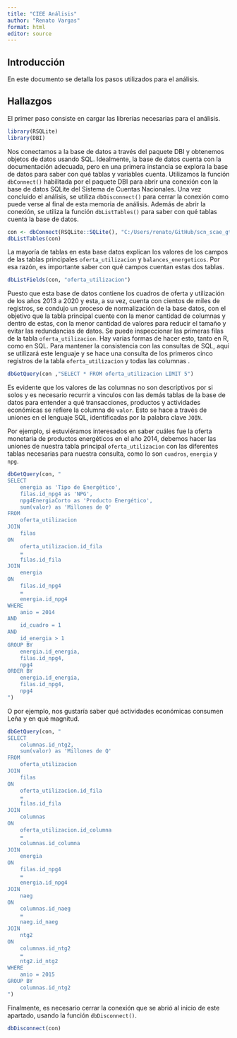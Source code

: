 ```yaml
---
title: "CIEE Análisis"
author: "Renato Vargas"
format: html
editor: source
---
```


## Introducción

En este documento se detalla los pasos utilizados para el análisis.

## Hallazgos

El primer paso consiste en cargar las librerías necesarias para el análisis.

```r
library(RSQLite)
library(DBI)
```

Nos conectamos a la base de datos a través del paquete DBI y obtenemos objetos de datos usando SQL. Idealmente, la base de datos cuenta con la documentación adecuada, pero en una primera instancia se explora la base de datos para saber con qué tablas y variables cuenta. Utilizamos la función `dbConnect()` habilitada por el paquete DBI para abrir una conexión con la base de datos SQLite del Sistema de Cuentas Nacionales. Una vez concluido el análisis, se utiliza `dbDisconnect()` para cerrar la conexión como puede verse al final de esta memoria de análisis. Además de abrir la conexión, se utiliza la función `dbListTables()` para saber con qué tablas cuenta la base de datos.

```r
con <- dbConnect(RSQLite::SQLite(), "C:/Users/renato/GitHub/scn_scae_gt/datos/scn.db")
dbListTables(con)
```

La mayoría de tablas en esta base datos explican los valores de los campos de las tablas principales `oferta_utilizacion` y `balances_energeticos`. Por esa razón, es importante saber con qué campos cuentan estas dos tablas.

```r
dbListFields(con, "oferta_utilizacion")
```

Puesto que esta base de datos contiene los cuadros de oferta y utilización de los años 2013 a 2020 y esta, a su vez, cuenta con cientos de miles de registros, se condujo un proceso de normalización de la base datos, con el objetivo que la tabla principal cuente con la menor cantidad de columnas y dentro de estas, con la menor cantidad de valores para reducir el tamaño y evitar las redundancias de datos. Se puede inspeccionar las primeras filas de la tabla `oferta_utilizacion`. Hay varias formas de hacer esto, tanto en R, como en SQL. Para mantener la consistencia con las consultas de SQL, aquí se utilizará este lenguaje y se hace una consulta de los primeros cinco registros de la tabla `oferta_utilizacion` y todas las columnas .

```r
dbGetQuery(con ,"SELECT * FROM oferta_utilizacion LIMIT 5")
```
Es evidente que los valores de las columnas no son descriptivos por si solos y es necesario recurrir a vinculos con las demás tablas de la base de datos para entender a qué transacciones, productos y actividades económicas se refiere la columna de `valor`. Esto se hace a través de uniones en el lenguaje SQL, identificadas por la palabra clave `JOIN`.

Por ejemplo, si estuviéramos interesados en saber cuáles fue la oferta monetaria de productos energéticos en el año 2014, debemos hacer las uniones de nuestra tabla principal `oferta_utilizacion` con las diferentes tablas necesarias para nuestra consulta, como lo son `cuadros`, `energia` y `npg`. 

```r
dbGetQuery(con, "
SELECT
    energia as 'Tipo de Energético',
    filas.id_npg4 as 'NPG',
    npg4EnergiaCorto as 'Producto Energético',
    sum(valor) as 'Millones de Q'
FROM 
    oferta_utilizacion
JOIN
    filas
ON
    oferta_utilizacion.id_fila
    =
    filas.id_fila
JOIN
    energia
ON
    filas.id_npg4 
    =
    energia.id_npg4
WHERE
    anio = 2014
AND
    id_cuadro = 1
AND
    id_energia > 1
GROUP BY 
    energia.id_energia,
    filas.id_npg4,
    npg4
ORDER BY
    energia.id_energia,
    filas.id_npg4,
    npg4
")


```
O por ejemplo, nos gustaría saber qué actividades económicas consumen Leña y en qué magnitud.

```r
dbGetQuery(con, "
SELECT
    columnas.id_ntg2,
    sum(valor) as 'Millones de Q'
FROM 
    oferta_utilizacion
JOIN
    filas
ON
    oferta_utilizacion.id_fila
    =
    filas.id_fila
JOIN
    columnas
ON
    oferta_utilizacion.id_columna
    =
    columnas.id_columna
JOIN
    energia
ON
    filas.id_npg4
    =
    energia.id_npg4
JOIN
    naeg
ON
    columnas.id_naeg
    =
    naeg.id_naeg
JOIN
    ntg2
ON
    columnas.id_ntg2
    =
    ntg2.id_ntg2
WHERE
    anio = 2015
GROUP BY 
    columnas.id_ntg2
")

```



Finalmente, es necesario cerrar la conexión que se abrió al inicio de este apartado, usando la función `dbDisconnect()`.

```r
dbDisconnect(con)
```
